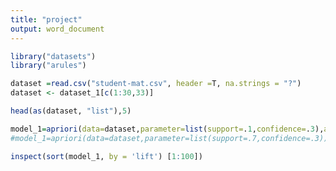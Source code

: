 ---
title: "project"
output: word_document
---


```{r}
library("datasets")
library("arules")
```

```{r}
dataset =read.csv("student-mat.csv", header =T, na.strings = "?")
dataset <- dataset_1[c(1:30,33)]
```

```{r}
head(as(dataset, "list"),5)
```

```{r}
model_1=apriori(data=dataset,parameter=list(support=.1,confidence=.3),appearance = list(default = "lhs",rhs = "G3=[0,10)"))
#model_1=apriori(data=dataset,parameter=list(support=.7,confidence=.3))
```

```{r}
inspect(sort(model_1, by = 'lift') [1:100])
```


